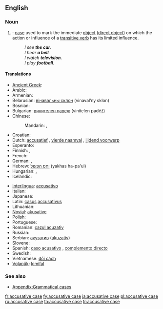 ==English==
{{wikipedia}}

===Noun===
{{en-noun|sg=[[accusative]] [[case]]}}

# {{grammar}}: [[case]] used to mark the immediate [[object]] ([[direct object]]) on which the action or influence of a [[transitive verb]] has its limited influence.
#: ''I see '''the car'''.''
#: ''I hear '''a bell'''.''
#: ''I watch '''television'''.''
#: ''I play '''football'''.''

====Translations====
{{trans-top|grammatical case}}
* [[Ancient Greek]]: {{tø|grc|αἰτιατική πτῶσις|tr=aitiatikē ptōsis|sc=polytonic}}
* Arabic: {{t|ar|منصوب|m|tr=manSuub}}
* Armenian: {{t-|hy|հայցական հոլով|tr=hayc'akan holov}}
* Belarusian: [[вінавальны склон]] (vinaval’ny sklon) {{m}}
* Bosnian: {{t-|bs|akuzativ|m}}
* Bulgarian: [[винителен падеж]] (vinítelen padéž) {{m}}
* Chinese:
*: Mandarin: {{t|cmn|賓格|sc=Hani}},  {{t|cmn|宾格|tr=bīngé|sc=Hani}}
* Croatian: {{t+|hr|akuzativ|m}}
* Dutch: [[accusatief]] {{m}}, [[vierde naamval]] {{m}}, [[lijdend voorwerp]] {{n}}
* Esperanto: {{t-|eo|akuzativo|xs=Esperanto}}
* Finnish: {{t+|fi|kohdanto}}, {{t+|fi|akkusatiivi}}
* French: {{t+|fr|accusatif|m}}
* German: {{t+|de|Akkusativ|m}}, {{t+|de|Wenfall|m}}
* Hebrew: [[יחס הפעול]] (yakhas ha-pa'ul) {{m}}
* Hungarian: {{t+|hu|tárgyeset}}, {{t|hu|akkuzatívusz}}
* Icelandic: {{t+|is|þolfall|n}}
{{trans-mid}}
* [[Interlingua]]: [[accusativo]]
* Italian: {{t+|it|accusativo|m}}
* Japanese: {{t+|ja|対格|tr=たいかく, taikakú}}
* Latin: [[casus]] [[accusativus]] {{m}}
* Lithuanian: {{t+|lt|galininkas|m|xs=Lithuanian}}
* [[Novial]]: [[akusative]]
* Polish: {{t+|pl|biernik|m}}
* Portuguese: {{t+|pt|acusativo|m}}
* Romanian: [[cazul acuzativ]] {{m}}
* Russian: {{t-|ru|винительный падеж|m|tr=vinítel’nyj padéž}}
* Serbian: [[акузатив]] ([[akuzativ]]) {{m}}
* Slovene: {{t+|sl|tožilnik|m}}
* Spanish: [[caso acusativo]] {{m}}, [[complemento directo]] {{m}}
* Swedish: {{t+|sv|ackusativ}}
* Vietnamese: [[đối cách]]
* [[Volapük]]: [[kimifal]]
{{trans-bottom}}

===See also===
* [[Appendix:Grammatical cases]]

[[fr:accusative case]]
[[fy:accusative case]]
[[ja:accusative case]]
[[pl:accusative case]]
[[ru:accusative case]]
[[ta:accusative case]]
[[tr:accusative case]]